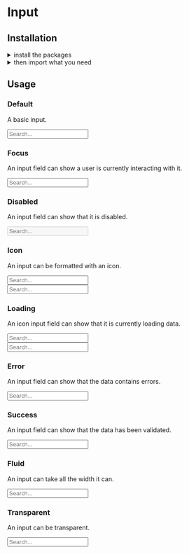 
<Meta title="Components|Input" />

<Anchor storyId="components-input--default-story" />

<SemanticLink docPath="/elements/input/" />

# Input

## Installation

<details>
    <summary >install the packages</summary>
    Install from <a href={INSTALLATION_PAGE}>the React bundle</a> or as a single package:
    ```bash
    npm install @orbit-ui/css-normalize @orbit-ui/tachyons @orbit-ui/semantic-ui-theme semantic-ui-react
    ```
</details>

<details>
    <summary >then import what you need</summary>
    ```javascript
        import { Input } from &quot;semantic-ui-react&quot;;
    ```
</details>

## Usage

### Default

A basic input.

<Preview>
    <Story name="default">
        <Input placeholder="Search..." />
    </Story>
</Preview>

### Focus

An input field can show a user is currently interacting with it.

<Preview>
    <Story name="focus">
        <Input focus placeholder="Search..." />
    </Story>
</Preview>

### Disabled

An input field can show that it is disabled.

<Preview>
    <Story name="disabled">
        <Input disabled placeholder="Search..." />
    </Story>
</Preview>

### Icon

An input can be formatted with an icon.

<Preview>
    <Story name="icon">
        <div className="flex flex-column mw5">
            <div className="mb4">
                <Input icon="search" placeholder="Search..." />
            </div>
            <div>
                <Input iconPosition="left" icon="search" placeholder="Search..." />
            </div>
        </div>
    </Story>
</Preview>

### Loading

An icon input field can show that it is currently loading data.

<Preview>
    <Story name="loading">
        <div className="flex flex-column mw5">
            <div className="mb4">
                <Input loading icon="search" placeholder="Search..." />
            </div>
            <div>
                <Input loading iconPosition="left" icon="search" placeholder="Search..." />
            </div>
        </div>
    </Story>
</Preview>

### Error

An input field can show that the data contains errors.

<Preview>
    <Story name="error">
        <Input error placeholder="Search..." />
    </Story>
</Preview>

### Success

An input field can show that the data has been validated.

<Preview>
    <Story name="success">
        <Input className="success" placeholder="Search..." />
    </Story>
</Preview>

### Fluid

An input can take all the width it can.

<Preview>
    <Story name="fluid">
        <Input fluid placeholder="Search..." />
    </Story>
</Preview>

### Transparent

An input can be transparent.

<Preview>
    <Story name="transparent">
        <Input className="transparent" placeholder="Search..." />
    </Story>
</Preview>
